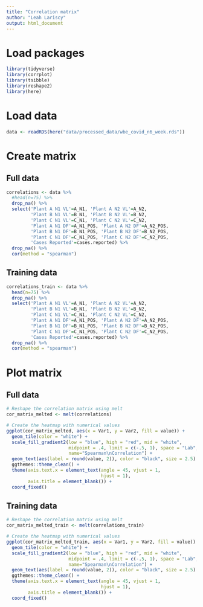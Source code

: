 ```yaml
---
title: "Correlation matrix"
author: "Leah Lariscy"
output: html_document
---
```


# Load packages

```r
library(tidyverse)
library(corrplot)
library(tsibble)
library(reshape2)
library(here)
```

# Load data

```r
data <- readRDS(here("data/processed_data/wbe_covid_n6_week.rds"))
```

# Create matrix

## Full data

```r
correlations <- data %>%
  #head(n=75) %>% 
  drop_na() %>% 
  select('Plant A N1 VL'=A_N1, 'Plant A N2 VL'=A_N2,
         'Plant B N1 VL'=B_N1, 'Plant B N2 VL'=B_N2,
         'Plant C N1 VL'=C_N1, 'Plant C N2 VL'=C_N2,
         'Plant A N1 DF'=A_N1_POS, 'Plant A N2 DF'=A_N2_POS,
         'Plant B N1 DF'=B_N1_POS, 'Plant B N2 DF'=B_N2_POS,
         'Plant C N1 DF'=C_N1_POS, 'Plant C N2 DF'=C_N2_POS,
         'Cases Reported'=cases.reported) %>% 
  drop_na() %>% 
  cor(method = "spearman")
```

## Training data

```r
correlations_train <- data %>%
  head(n=75) %>% 
  drop_na() %>% 
  select('Plant A N1 VL'=A_N1, 'Plant A N2 VL'=A_N2,
         'Plant B N1 VL'=B_N1, 'Plant B N2 VL'=B_N2,
         'Plant C N1 VL'=C_N1, 'Plant C N2 VL'=C_N2,
         'Plant A N1 DF'=A_N1_POS, 'Plant A N2 DF'=A_N2_POS,
         'Plant B N1 DF'=B_N1_POS, 'Plant B N2 DF'=B_N2_POS,
         'Plant C N1 DF'=C_N1_POS, 'Plant C N2 DF'=C_N2_POS,
         'Cases Reported'=cases.reported) %>% 
  drop_na() %>% 
  cor(method = "spearman")
```

# Plot matrix

## Full data

```r
# Reshape the correlation matrix using melt
cor_matrix_melted <- melt(correlations)

# Create the heatmap with numerical values
ggplot(cor_matrix_melted, aes(x = Var1, y = Var2, fill = value)) +
  geom_tile(color = "white") +
  scale_fill_gradient2(low = "blue", high = "red", mid = "white",
                       midpoint = .4, limit = c(-.5, 1), space = "Lab",
                       name="Spearman\nCorrelation") +
  geom_text(aes(label = round(value, 2)), color = "black", size = 2.5) +
  ggthemes::theme_clean() + 
  theme(axis.text.x = element_text(angle = 45, vjust = 1, 
                                   hjust = 1),
        axis.title = element_blank()) +
  coord_fixed()
```

## Training data

```r
# Reshape the correlation matrix using melt
cor_matrix_melted_train <- melt(correlations_train)

# Create the heatmap with numerical values
ggplot(cor_matrix_melted_train, aes(x = Var1, y = Var2, fill = value)) +
  geom_tile(color = "white") +
  scale_fill_gradient2(low = "blue", high = "red", mid = "white",
                       midpoint = .4, limit = c(-.5, 1), space = "Lab",
                       name="Spearman\nCorrelation") +
  geom_text(aes(label = round(value, 2)), color = "black", size = 2.5) +
  ggthemes::theme_clean() + 
  theme(axis.text.x = element_text(angle = 45, vjust = 1, 
                                   hjust = 1),
        axis.title = element_blank()) +
  coord_fixed()
```
